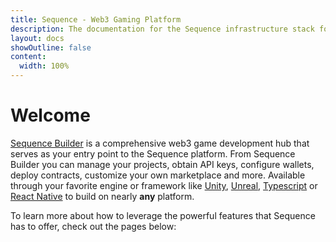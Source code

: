 ```yaml
---
title: Sequence - Web3 Gaming Platform
description: The documentation for the Sequence infrastructure stack for web3 gaming - builder overview.
layout: docs
showOutline: false
content: 
  width: 100%
---
```


# Welcome 



 [Sequence Builder](https://sequence.build/) is a comprehensive web3 game development hub that serves as your entry point to the Sequence platform. From Sequence Builder you can manage your projects, obtain API keys, configure wallets, deploy contracts, customize your own marketplace and more. Available through your favorite engine or framework like [Unity](/sdk/unity/overview), [Unreal](/sdk/unreal/overview), [Typescript](/sdk/typescript/guides/overview) or [React Native](/sdk/mobile) to build on nearly **any** platform.

To learn more about how to leverage the powerful features that Sequence has to offer, check out the pages below:


<OverviewSection/>
